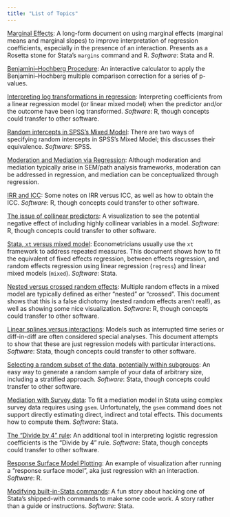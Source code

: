 ```yaml
---
title: "List of Topics"
---
```


[Marginal Effects](https://errickson.net/marginsnotes/index.html): A long-form
document on using marginal effects (marginal means and marginal slopes) to
improve interpretation of regression coefficients, especially in the presence of
an interaction. Presents as a Rosetta stone for Stata’s `margins` command and R.
*Software*: Stata and R.

[Benjamini–Hochberg Procedure](https://errickson.net/fdr-calc):
An interactive calculator to apply the Benjamini–Hochberg multiple comparison
correction for a series of p-values.

[Interpreting log transformations in regression](logtransform.html):
Interpreting coefficients from a linear regression model (or linear mixed model)
when the predictor and/or the outcome have been log transformed. *Software*: R,
though concepts could transfer to other software.

[Random intercepts in SPSS’s Mixed Model](mixedModelsSPSS.html): There are two
ways of specifying random intercepts in SPSS’s Mixed Model; this discusses their
equivalence. *Software*: SPSS.

[Moderation and Mediation via Regression](moderationMediation.html): Although
moderation and mediation typically arise in SEM/path analysis frameworks,
moderation can be addressed in regression, and mediation can be conceptualized
through regression.

[IRR and ICC](iccirr.html): Some notes on IRR versus ICC, as well as how to
obtain the ICC. *Software*: R, though concepts could transfer to other software.

[The issue of collinear predictors](visualizeCollinearity.html): A visualization
to see the potential negative effect of including highly collinear variables in
a model. *Software*: R, though concepts could transfer to other software.

[Stata, `xt` versus mixed model](xtsetvsmixed.html): Econometricians usually use
the `xt` framework to address repeated measures. This document shows how to fit
the equivalent of fixed effects regression, between effects regression, and
random effects regression using linear regression (`regress`) and linear mixed
models (`mixed`). *Software*: Stata.

[Nested versus crossed random effects](vizrandomeffects.html): Multiple random
effects in a mixed model are typically defined as either “nested” or “crossed”.
This document shows that this is a false dichotomy (nested random effects aren’t
real!), as well as showing some nice visualization. *Software*: R, though
concepts could transfer to other software.

[Linear splines versus interactions](splinesvsinteraction.html): Models such as
interrupted time series or diff-in-diff are often considered special analyses.
This document attempts to show that these are just regression models with
particular interactions. *Software*: Stata, though concepts could transfer to
other software.

[Selecting a random subset of the data, potentially within
subgroups](randomselection.html): An easy way to generate a random sample of
your data of arbitrary size, including a stratified approach. *Software*: Stata,
though concepts could transfer to other software.

[Mediation with Survey data](svy_gsem_teffects.html): To fit a mediation model
in Stata using complex survey data requires using `gsem`. Unfortunately, the
`gsem` command does not support directly estimating direct, indirect and total
effects. This documents how to compute them. *Software*: Stata.

[The “Divide by 4” rule](divideby4.html): An additional tool in interpreting
logistic regression coefficients is the “Divide by 4” rule. *Software*: Stata,
though concepts could transfer to other software.

[Response Surface Model Plotting](responsesurfaceplot.html): An example of
visualization after running a “response surface model”, aka just regression with
an interaction. *Software*: R.

[Modifying built-in-Stata commands](modifying_stata_builtin.html): A fun story
about hacking one of Stata’s shipped-with commands to make some code work. A
story rather than a guide or instructions. *Software*: Stata.
